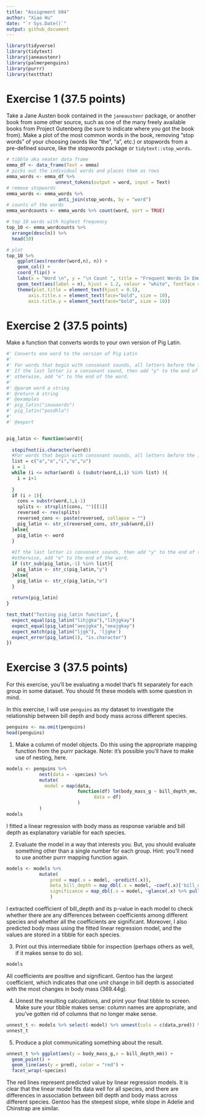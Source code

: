 ```yaml
---
title: "Assignment b04"
author: "Xiao Hu"
date: "`r Sys.Date()`"
output: github_document
---
```

```r
library(tidyverse)
library(tidytext)
library(janeaustenr)
library(palmerpenguins)
library(purrr)
library(testthat)
```


# Exercise 1 (37.5 points)
Take a Jane Austen book contained in the `janeaustenr` package, or another book from some other source, such as one of the many freely available books from Project Gutenberg (be sure to indicate where you got the book from). Make a plot of the most common words in the book, removing “stop words” of your choosing (words like “the”, “a”, etc.) or stopwords from a pre-defined source, like the stopwords package or `tidytext::stop_words`.

```r
# tibble aka neater data frame
emma_df <- data_frame(Text = emma) 
# picks out the individual words and places them as rows
emma_words <- emma_df %>% 
                  unnest_tokens(output = word, input = Text) 
# remove stopwords
emma_words <- emma_words %>%
                   anti_join(stop_words, by = "word") 
# counts of the words
emma_wordcounts <- emma_words %>% count(word, sort = TRUE)

# top 10 words with highest frequency
top_10 <- emma_wordcounts %>% 
  arrange(desc(n)) %>% 
  head(10) 

# plot
top_10 %>% 
    ggplot(aes(reorder(word,n), n)) + 
    geom_col() +
    coord_flip() +
    labs(x = "Word \n", y = "\n Count ", title = "Frequent Words In Emma \n") +
    geom_text(aes(label = n), hjust = 1.2, colour = "white", fontface = "bold") +
    theme(plot.title = element_text(hjust = 0.5), 
        axis.title.x = element_text(face="bold", size = 10),
        axis.title.y = element_text(face="bold", size = 10))
```


# Exercise 2 (37.5 points)
Make a function that converts words to your own version of Pig Latin.

```r
#' Converts one word to the version of Pig Latin
#'
#' For words that begin with consonant sounds, all letters before the initial vowel are reversed.
#' If the last letter is a consonant sound, then add "y" to the end of the word, 
#' otherwise, add "e" to the end of the word.
#'
#' @param word a string
#' @return A string
#' @examples
#' pig_latin("ieuoaords")
#' pig_latin("posdhla")
#' 
#' @export


pig_latin <- function(word){
  
  stopifnot(is.character(word))
  #For words that begin with consonant sounds, all letters before the initial vowel are reversed
  list = c("a","e","i","o","u")
  i = 1
  while (i <= nchar(word) & (substr(word,i,i) %in% list) ){
    i = i+1
    
  }
  if (i > 1){
    cons = substr(word,1,i-1)
    splits <- strsplit(cons, "")[[1]]
    reversed <- rev(splits)
    reversed_cons <- paste(reversed, collapse = "")
    pig_latin <- str_c(reversed_cons, str_sub(word,i))
  }else{
    pig_latin <- word
  }
  
  #If the last letter is consonant sounds, then add "y" to the end of the word, 
  #otherwise, add "e" to the end of the word.
  if (str_sub(pig_latin,-1) %in% list){
    pig_latin <- str_c(pig_latin,"y")
  }else{
    pig_latin <- str_c(pig_latin,"e")
  }
  
  return(pig_latin)  
}
```

```r
test_that("Testing pig_latin function", {
  expect_equal(pig_latin("lihjgka"),"lihjgkay")
  expect_equal(pig_latin("aeojgka"),"oeajgkay")
  expect_match(pig_latin("ljgk"), 'ljgke')
  expect_error(pig_latin(1), "is.character")
})
```

# Exercise 3 (37.5 points)
For this exercise, you’ll be evaluating a model that’s fit separately for each group in some dataset. You should fit these models with some question in mind.

In this exercise, I will use `penguins` as my dataset to investigate the relationship between bill depth and body mass across different species.

```r
penguins <- na.omit(penguins)
head(penguins)
```

1. Make a column of model objects. Do this using the appropriate mapping function from the purrr package. Note: it’s possible you’ll have to make use of nesting, here.
```r
models <- penguins %>% 
            nest(data = -species) %>% 
            mutate(
              model = map(data, 
                          function(df) lm(body_mass_g ~ bill_depth_mm,
                                data = df)
                          )
            )
models
```
I fitted a linear regression with body mass as response variable and bill depth as explanatory variable for each species.

2. Evaluate the model in a way that interests you. But, you should evaluate something other than a single number for each group. Hint: you’ll need to use another purrr mapping function again.
```r
models <- models %>% 
            mutate(
                pred = map(.x = model, ~predict(.x)),
                beta_bill_depth = map_dbl(.x = model, ~coef(.x)['bill_depth_mm']),
                significance = map_dbl(.x = model, ~glance(.x) %>% pull(p.value))
                )
```

I extracted coefficient of bill_depth and its p-value in each model to check whether there are any differences between coefficients among different species and whether all the coefficients are significant. Moreover, I also predicted body mass using the fitted linear regression model, and the values are stored in a tibble for each species.

3. Print out this intermediate tibble for inspection (perhaps others as well, if it makes sense to do so).
```r
models
```

All coefficients are positive and significant. Gentoo has the largest coefficient, which indicates that one unit change in bill depth is associated with the most changes in body mass (369.44g).

4. Unnest the resulting calculations, and print your final tibble to screen. Make sure your tibble makes sense: column names are appropriate, and you’ve gotten rid of columns that no longer make sense.
```r
unnest_t <- models %>% select(-model) %>% unnest(cols = c(data,pred)) %>% select(species,bill_depth_mm,body_mass_g,pred,beta_bill_depth,significance)
unnest_t
```

5. Produce a plot communicating something about the result.
```r
unnest_t %>% ggplot(aes(y = body_mass_g,x = bill_depth_mm)) + 
  geom_point() + 
  geom_line(aes(y = pred), color = "red") +
  facet_wrap(~species)
```

The red lines represent predicted value by linear regression models. It is clear that the linear model fits data well for all species, and there are differences in association between bill depth and body mass across different species. Gentoo has the steepest slope, while slope in Adelie and Chinstrap are similar.

